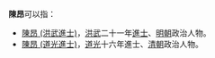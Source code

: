 '''陳昂'''可以指：
* [[陳昂_(洪武進士)|陳昂 (洪武進士)]]，[[洪武|洪武]]二十一年[[進士|進士]]、[[明朝|明朝]]政治人物。
* [[陳昂_(道光進士)|陳昂 (道光進士)]]，[[道光|道光]]十六年進士、[[清朝|清朝]]政治人物。

{{disambig|cat=二字陳姓人名消歧義|ang}}